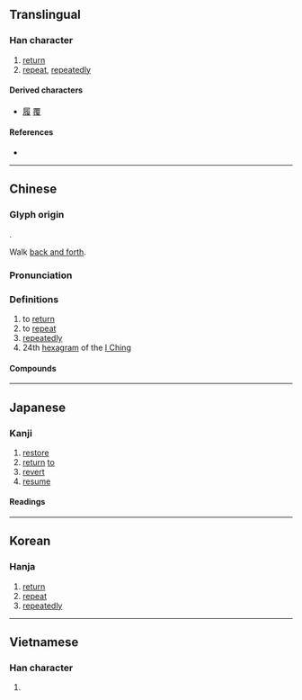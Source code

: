 {{also|复|覆}}
{{character info/new}}
==Translingual==

===Han character===
{{Han char|rn=60|rad=彳|as=09|sn=12|four=28247|canj=HOOAE|ids=⿰彳复}}

# [[return]]
# [[repeat]], [[repeatedly]]

====Derived characters====
* [[履]] [[覆]]

====References====
* {{Han ref|kx=0369.220|dkj=10183|dj=0695.150|hdz=20834.020|uh=5FA9|ud=24489|bh=B45F|bd=46175}}

----

==Chinese==
{{zh-forms|s=复}}

===Glyph origin===
{{Han etym}}
{{Han compound|彳|复|c1=s|c2=p|t1=walk|t2=repeat|ls=psc}}.

Walk [[back and forth]].

===Pronunciation===
{{zh-pron
|m=fù
|c=fuk6,fau6
|h=pfs=fu̍k
|mn=ho̍k/qz,xm,zz:hok/qz,xm,zz:hiū
|mc=y
|oc=y
|ma=
|cat=v,adv,n
}}
{{zh-attn-split}}

===Definitions===
{{zh-hanzi}}

# to [[return]]
# to [[repeat]]
# [[repeatedly]]
# 24th [[hexagram]] of the [[I Ching]]

====Compounds====
{{zh-der|復交|復仇|復任|復位|復元|復出|復刊|復原|復古|復名數|復命|復員|復圓|復學|復工|復市|復明|復會|復業|復歸|復活|復活節|復現|復生|復甦|復發|復種|復職|復興|復舊|復課|復辟|復電|復議|復婚|復核|復信|復函|復蹈前轍|復聰|復交|復修|復健|復分解反應|復古會|復合|復吸|復大|復審|復旦|復旦大學|復查|復活的軍團|復活節島|復活賽|復習|復興區|復興時代|復興鄉|復興門|復興黨|復萌|復蘇|復覈|復診|復試|復讀|復讀生|復賽|復轉|復述|複共軛|複利|複印|複印件|複印機|複印紙|複句|複合|複合元音|複合弓|複合材料|複合母音|複合詞素詞|複姓|複寫|複寫紙|複平面|複式|複數|複數域|複數平面|複數形式|複方|複本|複殖吸蟲|複殖目|複比|複眼|複社|複線|複習|複聽|複葉|複製|複製品|複視|複變|複變函數|複變函數論|複迭|複選框|複雜|複雜化|複雜度|複雜度理論|複雜性|複雜系統|複音形|複韻母|修復|光復|全復|再轉復|反反復復|反復|同義反復|嚴復|回復|報復|多層複|完全癒復|平復|康復|往復|待復|恢復|批復|收復|早日康復|李開復|林恢復|沈復|癒復|盼覆|示覆|稟復|答復|繁複|自動恢復|規復|請您回復|重複|駁復}}

----

==Japanese==

===Kanji===
{{ja-kanji|grade=5|rs=彳09}}

# [[restore]]
# [[return]] [[to]]
# [[revert]]
# [[resume]]

====Readings====
{{ja-readings
|goon=ぶく
|kanon=ふく
|kun=かえ-る, かえ-す, また-
}}

----

==Korean==

===Hanja===
{{ko-hanja|hangeul=[[복]], [[부]]|eumhun=|rv=bok, bu|mr=pok, pu|y=pok, pu}}

# [[return]]
# [[repeat]]
# [[repeatedly]]

----

==Vietnamese==

===Han character===
{{vi-hantu|[[phục]], [[phức]]|rs=彳09}}

# {{defn|lang=vi|sort=彳09}}